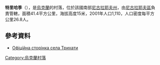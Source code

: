{{coord|47|8|39|N|31|49|26|E|scale:100000|display=title}}

'''特里哈季'''（{{lang-uk|Трихати}}），是[[烏克蘭|烏克蘭]]的村落，位於該國南部[[尼古拉耶夫州|尼古拉耶夫州]]，由[[尼古拉耶夫區|尼古拉耶夫區]]負責管轄，面積41.4平方公里，海拔高度15米，2001年人口1,110，人口密度每平方公里26.8人。

==參考資料==
* [http://www.trixati.org.ua Офіційна сторінка села Трихати] {{Wayback|url=http://www.trixati.org.ua/ |date=20180901165726 }}

{{Ukraine-geo-stub}}
[[Category:烏克蘭村落|Category:烏克蘭村落]]